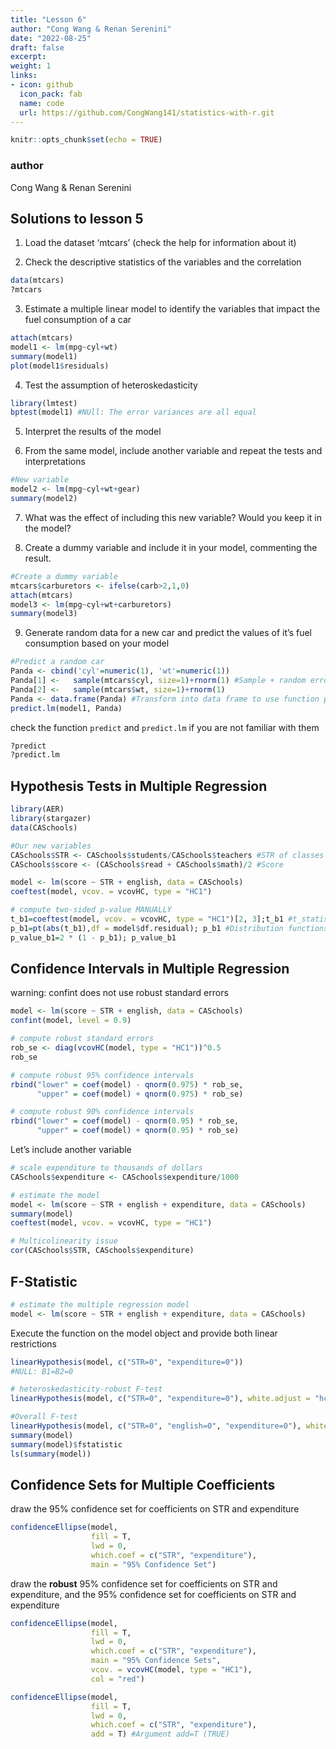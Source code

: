 ```yaml
---
title: "Lesson 6"
author: "Cong Wang & Renan Serenini"
date: "2022-08-25"
draft: false
excerpt: 
weight: 1
links:
- icon: github
  icon_pack: fab
  name: code
  url: https://github.com/CongWang141/statistics-with-r.git
---
```


```r
knitr::opts_chunk$set(echo = TRUE)
```

### author
Cong Wang & Renan Serenini

## Solutions to lesson 5

1. Load the dataset 'mtcars' (check the help for information about it)

2. Check the descriptive statistics of the variables and the correlation

```r
data(mtcars)
?mtcars
```

3. Estimate a multiple linear model to identify the variables that impact the fuel consumption of a car

```r
attach(mtcars)
model1 <- lm(mpg~cyl+wt)
summary(model1)
plot(model1$residuals)
```

4. Test the assumption of heteroskedasticity

```r
library(lmtest)
bptest(model1) #NUll: The error variances are all equal
```

5. Interpret the results of the model

6. From the same model, include another variable and repeat the tests and interpretations

```r
#New variable
model2 <- lm(mpg~cyl+wt+gear)
summary(model2)
```

7. What was the effect of including this new variable? Would you keep it in the model?

8. Create a dummy variable and include it in your model, commenting the result.

```r
#Create a dummy variable
mtcars$carburetors <- ifelse(carb>2,1,0)
attach(mtcars)
model3 <- lm(mpg~cyl+wt+carburetors)
summary(model3)
```

9. Generate random data for a new car and predict the values of it's fuel consumption based on your model

```r
#Predict a random car
Panda <- cbind('cyl'=numeric(1), 'wt'=numeric(1))
Panda[1] <-   sample(mtcars$cyl, size=1)+rnorm(1) #Sample + random error term
Panda[2] <-   sample(mtcars$wt, size=1)+rnorm(1)  
Panda <- data.frame(Panda) #Transform into data frame to use function predict.lm
predict.lm(model1, Panda)
```

check the function ``predict`` and ``predict.lm`` if you are not familiar with them
```r
?predict
?predict.lm
```

## Hypothesis Tests in Multiple Regression 

```r
library(AER)
library(stargazer)
data(CASchools)
```

```r
#Our new variables
CASchools$STR <- CASchools$students/CASchools$teachers #STR of classes       
CASchools$score <- (CASchools$read + CASchools$math)/2 #Score

model <- lm(score ~ STR + english, data = CASchools)
coeftest(model, vcov. = vcovHC, type = "HC1")
```

```r
# compute two-sided p-value MANUALLY
t_b1=coeftest(model, vcov. = vcovHC, type = "HC1")[2, 3];t_b1 #t_statistic
p_b1=pt(abs(t_b1),df = model$df.residual); p_b1 #Distribution functions
p_value_b1=2 * (1 - p_b1); p_value_b1
```

## Confidence Intervals in Multiple Regression 

warning: confint does not use robust standard errors

```r
model <- lm(score ~ STR + english, data = CASchools)
confint(model, level = 0.9)
```

```r
# compute robust standard errors
rob_se <- diag(vcovHC(model, type = "HC1"))^0.5
rob_se
```

```r
# compute robust 95% confidence intervals
rbind("lower" = coef(model) - qnorm(0.975) * rob_se,
      "upper" = coef(model) + qnorm(0.975) * rob_se)
```

```r
# compute robust 90% confidence intervals
rbind("lower" = coef(model) - qnorm(0.95) * rob_se,
      "upper" = coef(model) + qnorm(0.95) * rob_se)
```

Let's include another variable
```r
# scale expenditure to thousands of dollars
CASchools$expenditure <- CASchools$expenditure/1000
```

```r
# estimate the model
model <- lm(score ~ STR + english + expenditure, data = CASchools)
summary(model)
coeftest(model, vcov. = vcovHC, type = "HC1")
```

```r
# Multicolinearity issue
cor(CASchools$STR, CASchools$expenditure)
```

## F-Statistic 

```r
# estimate the multiple regression model
model <- lm(score ~ STR + english + expenditure, data = CASchools)
```

Execute the function on the model object and provide both linear restrictions 

```r
linearHypothesis(model, c("STR=0", "expenditure=0"))
#NULL: B1=B2=0

# heteroskedasticity-robust F-test
linearHypothesis(model, c("STR=0", "expenditure=0"), white.adjust = "hc1")
```

```r
#Overall F-test
linearHypothesis(model, c("STR=0", "english=0", "expenditure=0"), white.adjust = "hc1")
summary(model)
summary(model)$fstatistic
ls(summary(model))
```

## Confidence Sets for Multiple Coefficients 

draw the 95% confidence set for coefficients on STR and expenditure
```r
confidenceEllipse(model, 
                  fill = T,
                  lwd = 0,
                  which.coef = c("STR", "expenditure"),
                  main = "95% Confidence Set")
```

draw the **robust** 95% confidence set for coefficients on STR and expenditure, and the 95% confidence set for coefficients on STR and expenditure
```r
confidenceEllipse(model, 
                  fill = T,
                  lwd = 0,
                  which.coef = c("STR", "expenditure"),
                  main = "95% Confidence Sets",
                  vcov. = vcovHC(model, type = "HC1"),
                  col = "red")

confidenceEllipse(model, 
                  fill = T,
                  lwd = 0,
                  which.coef = c("STR", "expenditure"),
                  add = T) #Argument add=T (TRUE)
```

